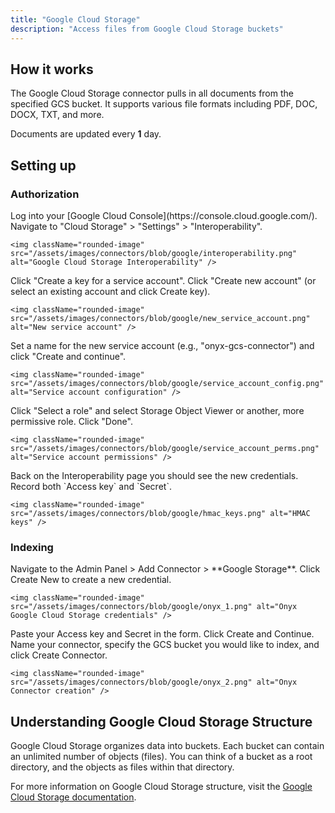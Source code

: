 ```yaml
---
title: "Google Cloud Storage"
description: "Access files from Google Cloud Storage buckets"
---
```


## How it works

The Google Cloud Storage connector pulls in all documents from the specified GCS bucket.
It supports various file formats including PDF, DOC, DOCX, TXT, and more.

Documents are updated every **1** day.

## Setting up

### Authorization

<Steps>
  <Step title="Open Interoperability settings">
    Log into your [Google Cloud Console](https://console.cloud.google.com/).
    Navigate to "Cloud Storage" > "Settings" > "Interoperability".

    <img className="rounded-image" src="/assets/images/connectors/blob/google/interoperability.png" alt="Google Cloud Storage Interoperability" />
  </Step>

  <Step title="Create service account key">
    Click "Create a key for a service account".
    Click "Create new account" (or select an existing account and click Create key).

    <img className="rounded-image" src="/assets/images/connectors/blob/google/new_service_account.png" alt="New service account" />
  </Step>

  <Step title="Set service account details">
    Set a name for the new service account (e.g., "onyx-gcs-connector") and click "Create and continue".

    <img className="rounded-image" src="/assets/images/connectors/blob/google/service_account_config.png" alt="Service account configuration" />
  </Step>

  <Step title="Assign role and finish">
    Click "Select a role" and select Storage Object Viewer or another, more permissive role. Click "Done".

    <img className="rounded-image" src="/assets/images/connectors/blob/google/service_account_perms.png" alt="Service account permissions" />
  </Step>

  <Step title="Record HMAC keys">
    Back on the Interoperability page you should see the new credentials. Record both `Access key` and `Secret`.

    <img className="rounded-image" src="/assets/images/connectors/blob/google/hmac_keys.png" alt="HMAC keys" />
  </Step>
</Steps>

### Indexing

<Steps>
  <Step title="Open Google Storage connector">
    Navigate to the Admin Panel > Add Connector > **Google Storage**.
  </Step>

  <Step title="Create credentials">
    Click Create New to create a new credential.

    <img className="rounded-image" src="/assets/images/connectors/blob/google/onyx_1.png" alt="Onyx Google Cloud Storage credentials" />
  </Step>

  <Step title="Enter keys and connect">
    Paste your Access key and Secret in the form. Click Create and Continue. Name your connector,
    specify the GCS bucket you would like to index, and click Create Connector.

    <img className="rounded-image" src="/assets/images/connectors/blob/google/onyx_2.png" alt="Onyx Connector creation" />
  </Step>
</Steps>

## Understanding Google Cloud Storage Structure

Google Cloud Storage organizes data into buckets. Each bucket can contain an unlimited number of objects (files).
You can think of a bucket as a root directory, and the objects as files within that directory.

For more information on Google Cloud Storage structure,
visit the [Google Cloud Storage documentation](https://cloud.google.com/storage/docs).
